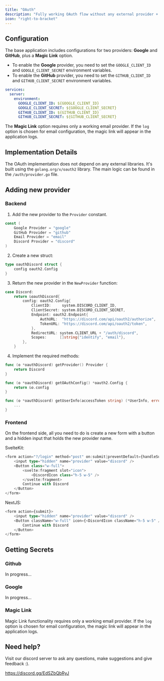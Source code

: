 ```yaml
---
title: "OAuth"
description: "Fully working OAuth flow without any external provider + Magic Links"
icon: "right-to-bracket"
---
```


## Configuration

The base application includes configurations for two providers: **Google** and **GitHub**, plus a **Magic Link** option.

- To enable the **Google** provider, you need to set the `GOOGLE_CLIENT_ID` and `GOOGLE_CLIENT_SECRET` environment variables.
- To enable the **GitHub** provider, you need to set the `GITHUB_CLIENT_ID` and `GITHUB_CLIENT_SECRET` environment variables.

```yaml
services:
  server:
    environment:
      GOOGLE_CLIENT_ID: ${GOOGLE_CLIENT_ID}
      GOOGLE_CLIENT_SECRET: ${GOOGLE_CLIENT_SECRET}
      GITHUB_CLIENT_ID: ${GITHUB_CLIENT_ID}
      GITHUB_CLIENT_SECRET: ${GITHUB_CLIENT_SECRET}
```

The **Magic Link** option requires only a working email provider. If the `log` option is chosen for email configuration, the magic link will appear in the application logs.

## Implementation Details

The OAuth implementation does not depend on any external libraries. It's built using the `golang.org/x/oauth2` library. The main logic can be found in the `/auth/provider.go` file.

## Adding new provider

### Backend

1. Add the new provider to the `Provider` constant.

```go
const (
    Google Provider = "google"
    GitHub Provider = "github"
    Email Provider = "email"
    Discord Provider = "discord"
)
```

2. Create a new struct:

```go
type oauthDiscord struct {
	config oauth2.Config
}
```

3. Return the new provider in the `NewProvider` function:

```go
case Discord:
    return &oauthDiscord{
        config: oauth2.Config{
            ClientID:     system.DISCORD_CLIENT_ID,
            ClientSecret: system.DISCORD_CLIENT_SECRET,
            Endpoint: oauth2.Endpoint{
                AuthURL:  "https://discord.com/api/oauth2/authorize",
                TokenURL: "https://discord.com/api/oauth2/token",
            },
            RedirectURL: system.CLIENT_URL + "/auth/discord",
            Scopes:      []string{"identify", "email"},
        },
    }
```

4. Implement the required methods:

```go
func (o *oauthDiscord) getProvider() Provider {
    return Discord
}

func (o *oauthDiscord) getOAuthConfig() *oauth2.Config {
    return &o.config
}

func (o *oauthDiscord) getUserInfo(accessToken string) (*UserInfo, error) {
    ...
}
```

### Frontend

On the frontend side, all you need to do is create a new form with a button and a hidden input that holds the new provider name.

SvelteKit:

```ts
<form action="?/login" method="post" on:submit|preventDefault={handleSubmit}>
    <input type="hidden" name="provider" value="discord" />
    <Button class="w-full">
        <svelte:fragment slot="icon">
            <DiscordIcon class="h-5 w-5" />
        </svelte:fragment>
        Continue with Discord
    </Button>
</form>
```

NextJS:

```ts
<form action={submit}>
    <input type="hidden" name="provider" value="discord" />
    <Button className="w-full" icon={<DiscordIcon className="h-5 w-5" />}>
        Continue with Discord
    </Button>
</form>
```

## Getting Secrets

### Github

In progress...

### Google

In progress...

### Magic Link

Magic Link functionality requires only a working email provider. If the `log` option is chosen for email configuration, the magic link will appear in the application logs.

## Need help?

Visit our discord server to ask any questions, make suggestions and give feedback :).

https://discord.gg/EdSZbQbRyJ
